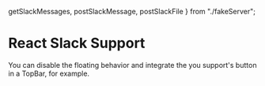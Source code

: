 

  getSlackMessages,
  postSlackMessage,
  postSlackFile
} from "./fakeServer";


<Meta title="ReactSlackSupport/DisableFloating" component={ReactSlackSupport} />

# React Slack Support

You can disable the floating behavior and integrate the you support's button in a TopBar, for example.

<Preview>
  <Story name="Standard">
    <div style={{height: '75vh'}}>
        <AppBar style={{padding: 16}} color='default' >
            <ReactSlackSupport
              botName={`Tester`}
              userImage={
                "http://www.iconshock.com/img_vista/FLAT/mail/jpg/robot_icon.jpg"
              }
              defaultMessage={
                "Hello! Thank you for answering a few questions so that we can help you in the best way possible"
              }
              disableFloating
              getMessage={getSlackMessages}
              postMessage={postSlackMessage}
              postFile={postSlackFile}
            />
        </AppBar>
    </div>
  </Story>
</Preview>
